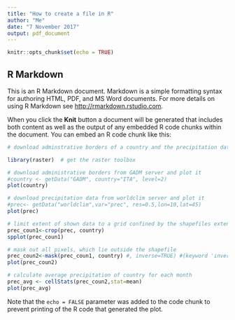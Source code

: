 ```yaml
---
title: "How to create a file in R"
author: "Me"
date: "7 November 2017"
output: pdf_document
---
```


```r
knitr::opts_chunk$set(echo = TRUE)
```

## R Markdown

This is an R Markdown document. Markdown is a simple formatting syntax for authoring HTML, PDF, and MS Word documents. For more details on using R Markdown see <http://rmarkdown.rstudio.com>.

When you click the **Knit** button a document will be generated that includes both content as well as the output of any embedded R code chunks within the document. You can embed an R code chunk like this:

```r
# download adminstrative borders of a country and the precipitation data grid

library(raster)  # get the raster toolbox

# download administrative borders from GADM server and plot it
#country <- getData("GADM", country="ITA", level=2)
plot(country)

# download precipitation data from worldclim server and plot it
#prec<- getData("worldclim",var="prec", res=0.5,lon=10,lat=45)
plot(prec)

# limit extent of shown data to a grid confined by the shapefiles extent
prec_coun1<-crop(prec, country)
spplot(prec_coun1)

# mask out all pixels, which lie outside the shapefile
prec_coun2<-mask(prec_coun1, country) #, inverse=TRUE) #(keyword 'inverse' masks out all data within the shapefiles extent)
plot(prec_coun2)

# calculate average precipitation of country for each month
prec_avg <- cellStats(prec_coun2,stat=mean)
plot(prec_avg)
```

Note that the `echo = FALSE` parameter was added to the code chunk to prevent printing of the R code that generated the plot.
